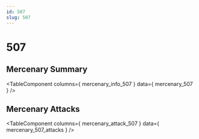 ```yaml
---
id: 507
slug: 507
---
```



# 507

<div style = {{ display: "flex" }}>
    
    
</div>

## Mercenary Summary

<TableComponent
  columns={ mercenary_info_507 }
  data={ mercenary_507 }
/>

## Mercenary Attacks

<TableComponent
  columns={ mercenary_attack_507 }
  data={ mercenary_507_attacks }
/>